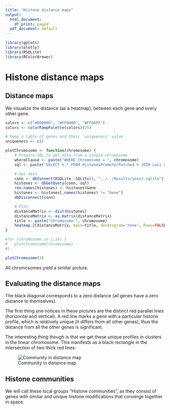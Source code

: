 ```yaml
---
title: "Histone distance maps"
output:
  html_document:
    df_print: paged
  pdf_document: default
---
```


```r
library(gplots)
library(plotly)
library(RSQLite)
library(RColorBrewer)
```

# Histone distance maps

## Distance maps

We visualize the distance (as a heatmap), between each gene and every other gene.


```r
colors <- c("#000000", "#FF0000", "#FF00FF")
colors <- colorRampPalette(colors)(25)

# Keep a table of genes and their 'uniqueness' value
uniqueness <- c()

plotChromosome <- function(chromosome) {
	# Prepare SQL to get data from a single chromosome
	whereClause <- paste("WHERE Chromosome = ", chromosome)
	sql <- paste("SELECT h.* FROM HistonesPromoterPatched h JOIN Loci ON h.Gene = Loci.Gene ", whereClause, " ORDER BY Chromosome, Start")

	# Get data
	conn <- dbConnect(RSQLite::SQLite(), "../../Results/yeast.sqlite")
	histones <- dbGetQuery(conn, sql)
	row.names(histones) <- histones$Gene
	histones <- histones[,names(histones) != "Gene"]
	dbDisconnect(conn)

	# Plot
	distanceMatrix <- dist(histones)
	distanceMatrix <- as.matrix(distanceMatrix)
	title <- paste("Chromosome ", chromosome)
	heatmap.2(distanceMatrix, main=title, dendrogram='none', Rowv=FALSE, Colv=FALSE,trace='none', col=colors)
}

#for (chromosome in 1:16) {
#	plotChromosome(chromosome)
#}

plotChromosome(3)

```

All chromosomes yield a similar picture.

## Evaluating the distance maps

The black diagonal corresponds to a zero distance (all genes have a zero distance to themselves).

The first thing one notices in these pictures are the distinct red parallel lines (horizontal and vertical). A red line marks a gene with a particular histone profile, which is relatively unique (it differs from all other genes), thus the distance from all the other genes is significant.

The interesting thing though is that we get these unique profiles in clusters in the linear chromosome. This manifests as a black rectangle in the intersection of two thick red lines:

![Community in distance map](images/Community.png)

## Histone communities

We will call these local groups "Histone communities", as they consist of genes with similar and unique histone modifications that converge together in space.



